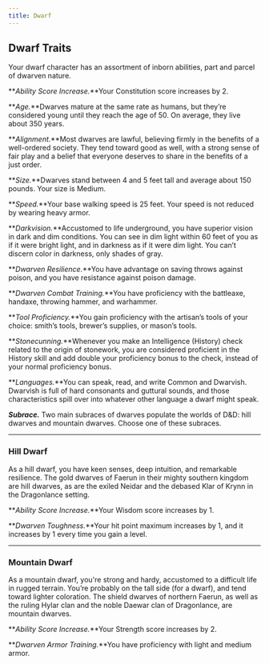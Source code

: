 ```yaml
---
title: Dwarf
---
```


## Dwarf Traits

Your dwarf character has an assortment of inborn abilities, part and parcel of dwarven nature.

**_Ability Score Increase._**Your Constitution score increases by 2.

**_Age._**Dwarves mature at the same rate as humans, but they’re considered young until they reach the age of 50. On average, they live about 350 years.

**_Alignment._**Most dwarves are lawful, believing firmly in the benefits of a well-ordered society. They tend toward good as well, with a strong sense of fair play and a belief that everyone deserves to share in the benefits of a just order.

**_Size._**Dwarves stand between 4 and 5 feet tall and average about 150 pounds. Your size is Medium.

**_Speed._**Your base walking speed is 25 feet. Your speed is not reduced by wearing heavy armor.

**_Darkvision._**Accustomed to life underground, you have superior vision in dark and dim conditions. You can see in dim light within 60 feet of you as if it were bright light, and in darkness as if it were dim light. You can’t discern color in darkness, only shades of gray.

**_Dwarven Resilience._**You have advantage on saving throws against poison, and you have resistance against poison damage.

**_Dwarven Combat Training._**You have proficiency with the battleaxe, handaxe, throwing hammer, and warhammer.

**_Tool Proficiency._**You gain proficiency with the artisan’s tools of your choice: smith’s tools, brewer’s supplies, or mason’s tools.

**_Stonecunning._**Whenever you make an Intelligence (History) check related to the origin of stonework, you are considered proficient in the History skill and add double your proficiency bonus to the check, instead of your normal proficiency bonus.

**_Languages._**You can speak, read, and write Common and Dwarvish. Dwarvish is full of hard consonants and guttural sounds, and those characteristics spill over into whatever other language a dwarf might speak.

**_Subrace._** Two main subraces of dwarves populate the worlds of D&D: hill dwarves and mountain dwarves. Choose one of these subraces.

---

### Hill Dwarf

As a hill dwarf, you have keen senses, deep intuition, and remarkable resilience. The gold dwarves of Faerun in their mighty southern kingdom are hill dwarves, as are the exiled Neidar and the debased Klar of Krynn in the Dragonlance setting.

**_Ability Score Increase._**Your Wisdom score increases by 1.

**_Dwarven Toughness._**Your hit point maximum increases by 1, and it increases by 1 every time you gain a level.

---

### Mountain Dwarf

As a mountain dwarf, you're strong and hardy, accustomed to a difficult life in rugged terrain. You’re probably on the tall side (for a dwarf), and tend toward lighter coloration. The shield dwarves of northern Faerun, as well as the ruling Hylar clan and the noble Daewar clan of Dragonlance, are mountain dwarves.

**_Ability Score Increase._**Your Strength score increases by 2.

**_Dwarven Armor Training._**You have proficiency with light and medium armor.
